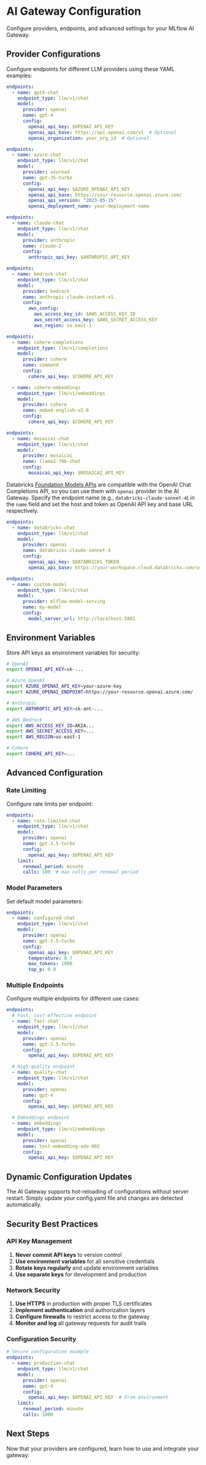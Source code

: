 # AI Gateway Configuration


Configure providers, endpoints, and advanced settings for your MLflow AI Gateway.

## Provider Configurations

Configure endpoints for different LLM providers using these YAML examples:

<TabsWrapper>
<Tabs>
<TabItem value="openai" label="OpenAI" default>

```yaml
endpoints:
  - name: gpt4-chat
    endpoint_type: llm/v1/chat
    model:
      provider: openai
      name: gpt-4
      config:
        openai_api_key: $OPENAI_API_KEY
        openai_api_base: https://api.openai.com/v1  # Optional
        openai_organization: your_org_id  # Optional
```

</TabItem>
<TabItem value="azure" label="Azure OpenAI">

```yaml
endpoints:
  - name: azure-chat
    endpoint_type: llm/v1/chat
    model:
      provider: azuread
      name: gpt-35-turbo
      config:
        openai_api_key: $AZURE_OPENAI_API_KEY
        openai_api_base: https://your-resource.openai.azure.com/
        openai_api_version: "2023-05-15"
        openai_deployment_name: your-deployment-name
```

</TabItem>
<TabItem value="anthropic" label="Anthropic">

```yaml
endpoints:
  - name: claude-chat
    endpoint_type: llm/v1/chat
    model:
      provider: anthropic
      name: claude-2
      config:
        anthropic_api_key: $ANTHROPIC_API_KEY
```

</TabItem>
<TabItem value="bedrock" label="AWS Bedrock">

```yaml
endpoints:
  - name: bedrock-chat
    endpoint_type: llm/v1/chat
    model:
      provider: bedrock
      name: anthropic.claude-instant-v1
      config:
        aws_config:
          aws_access_key_id: $AWS_ACCESS_KEY_ID
          aws_secret_access_key: $AWS_SECRET_ACCESS_KEY
          aws_region: us-east-1
```

</TabItem>
<TabItem value="cohere" label="Cohere">

```yaml
endpoints:
  - name: cohere-completions
    endpoint_type: llm/v1/completions
    model:
      provider: cohere
      name: command
      config:
        cohere_api_key: $COHERE_API_KEY

  - name: cohere-embeddings
    endpoint_type: llm/v1/embeddings
    model:
      provider: cohere
      name: embed-english-v2.0
      config:
        cohere_api_key: $COHERE_API_KEY
```

</TabItem>
<TabItem value="mosaicai" label="MosaicAI">

```yaml
endpoints:
  - name: mosaicai-chat
    endpoint_type: llm/v1/chat
    model:
      provider: mosaicai
      name: llama2-70b-chat
      config:
        mosaicai_api_key: $MOSAICAI_API_KEY
```

</TabItem>
<TabItem value="databricks" label="Databricks">

Databricks [Foundation Models APIs](https://docs.databricks.com/aws/en/machine-learning/foundation-model-apis/) are compatible with the OpenAI Chat Completions API, so you can use them with `openai` provider in the AI Gateway. Specify the endpoint name (e.g., `databricks-claude-sonnet-4`) in the `name` field and set the host and token as OpenAI API key and base URL respectively.

```yaml
endpoints:
  - name: databricks-chat
    endpoint_type: llm/v1/chat
    model:
      provider: openai
      name: databricks-claude-sonnet-4
      config:
        openai_api_key: $DATABRICKS_TOKEN
        openai_api_base: https://your-workspace.cloud.databricks.com/serving-endpoints/  # Replace with your Databricks workspace URL
```

</TabItem>
<TabItem value="mlflow" label="MLflow Models">

```yaml
endpoints:
  - name: custom-model
    endpoint_type: llm/v1/chat
    model:
      provider: mlflow-model-serving
      name: my-model
      config:
        model_server_url: http://localhost:5001
```

</TabItem>
</Tabs>
</TabsWrapper>

## Environment Variables

Store API keys as environment variables for security:

```bash
# OpenAI
export OPENAI_API_KEY=sk-...

# Azure OpenAI
export AZURE_OPENAI_API_KEY=your-azure-key
export AZURE_OPENAI_ENDPOINT=https://your-resource.openai.azure.com/

# Anthropic
export ANTHROPIC_API_KEY=sk-ant-...

# AWS Bedrock
export AWS_ACCESS_KEY_ID=AKIA...
export AWS_SECRET_ACCESS_KEY=...
export AWS_REGION=us-east-1

# Cohere
export COHERE_API_KEY=...
```

## Advanced Configuration

### Rate Limiting

Configure rate limits per endpoint:

```yaml
endpoints:
  - name: rate-limited-chat
    endpoint_type: llm/v1/chat
    model:
      provider: openai
      name: gpt-3.5-turbo
      config:
        openai_api_key: $OPENAI_API_KEY
    limit:
      renewal_period: minute
      calls: 100  # max calls per renewal period
```

### Model Parameters

Set default model parameters:

```yaml
endpoints:
  - name: configured-chat
    endpoint_type: llm/v1/chat
    model:
      provider: openai
      name: gpt-3.5-turbo
      config:
        openai_api_key: $OPENAI_API_KEY
        temperature: 0.7
        max_tokens: 1000
        top_p: 0.9
```

### Multiple Endpoints

Configure multiple endpoints for different use cases:

```yaml
endpoints:
  # Fast, cost-effective endpoint
  - name: fast-chat
    endpoint_type: llm/v1/chat
    model:
      provider: openai
      name: gpt-3.5-turbo
      config:
        openai_api_key: $OPENAI_API_KEY

  # High-quality endpoint
  - name: quality-chat
    endpoint_type: llm/v1/chat
    model:
      provider: openai
      name: gpt-4
      config:
        openai_api_key: $OPENAI_API_KEY

  # Embeddings endpoint
  - name: embeddings
    endpoint_type: llm/v1/embeddings
    model:
      provider: openai
      name: text-embedding-ada-002
      config:
        openai_api_key: $OPENAI_API_KEY
```

## Dynamic Configuration Updates

The AI Gateway supports hot-reloading of configurations without server restart. Simply update your config.yaml file and changes are detected automatically.

## Security Best Practices

### API Key Management

1. **Never commit API keys** to version control
2. **Use environment variables** for all sensitive credentials
3. **Rotate keys regularly** and update environment variables
4. **Use separate keys** for development and production

### Network Security

1. **Use HTTPS** in production with proper TLS certificates
2. **Implement authentication** and authorization layers
3. **Configure firewalls** to restrict access to the gateway
4. **Monitor and log** all gateway requests for audit trails

### Configuration Security

```yaml
# Secure configuration example
endpoints:
  - name: production-chat
    endpoint_type: llm/v1/chat
    model:
      provider: openai
      name: gpt-4
      config:
        openai_api_key: $OPENAI_API_KEY  # From environment
    limit:
      renewal_period: minute
      calls: 1000
```

## Next Steps

Now that your providers are configured, learn how to use and integrate your gateway:

<TilesGrid>
  <TileCard
    icon={Play}
    title="Usage Guide"
    description="Query endpoints with Python client and REST APIs"
    href="/genai/governance/ai-gateway/usage"
    linkText="Start using →"
  />
  <TileCard
    icon={Wrench}
    title="Integration Guide"
    description="Integrate with applications, frameworks, and production systems"
    href="/genai/governance/ai-gateway/integration"
    linkText="Learn integrations →"
  />
  <TileCard
    icon={Book}
    title="Tutorial"
    description="Step-by-step walkthrough with examples"
    href="/genai/governance/ai-gateway/guides"
    linkText="Follow tutorial →"
  />
</TilesGrid>
